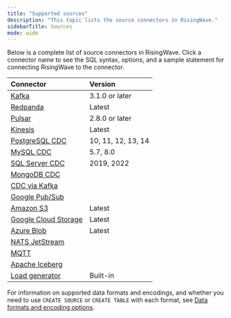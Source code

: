 ```yaml
---
title: "Supported sources"
description: "This topic lists the source connectors in RisingWave."
sidebarTitle: Sources
mode: wide
---
```


Below is a complete list of source connectors in RisingWave. Click a connector name to see the SQL syntax, options, and a sample statement for connecting RisingWave to the connector.

| Connector                                   | Version              |
| :------------------------------------------ | :------------------- |
| [Kafka](/integrations/sources/kafka)          | 3.1.0 or later       |
| [Redpanda](/integrations/sources/redpanda)    | Latest               |
| [Pulsar](/integrations/sources/pulsar)       | 2.8.0 or later       |
| [Kinesis](/integrations/sources/kinesis)     | Latest               |
| [PostgreSQL CDC](/integrations/sources/postgresql-cdc) | 10, 11, 12, 13, 14  |
| [MySQL CDC](/ingestion/sources/mysql/mysql-cdc)    | 5.7, 8.0             |
| [SQL Server CDC](/integrations/sources/sql-server-cdc) | 2019, 2022           |
| [MongoDB CDC](/integrations/sources/mongodb-cdc) |                      |
| [CDC via Kafka](/ingestion/change-data-capture-with-risingwave) |                      |
| [Google Pub/Sub](/integrations/sources/google-pub-sub) |                      |
| [Amazon S3](/integrations/sources/s3)        | Latest               |
| [Google Cloud Storage](/integrations/sources/google-cloud-storage) | Latest               |
| [Azure Blob](/integrations/sources/azure-blob)   | Latest               |
| [NATS JetStream](/integrations/sources/nats-jetstream) |                      |
| [MQTT](/integrations/sources/mqtt)          |                      |
| [Apache Iceberg](/ingestion/sources/iceberg) |                   |
| [Load generator](/ingestion/advanced/generate-test-data) | Built-in             |

For information on supported data formats and encodings, and whether you need to use `CREATE SOURCE` or `CREATE TABLE` with each format, see [Data formats and encoding options](/ingestion/getting-started/formats-and-encoding-options).